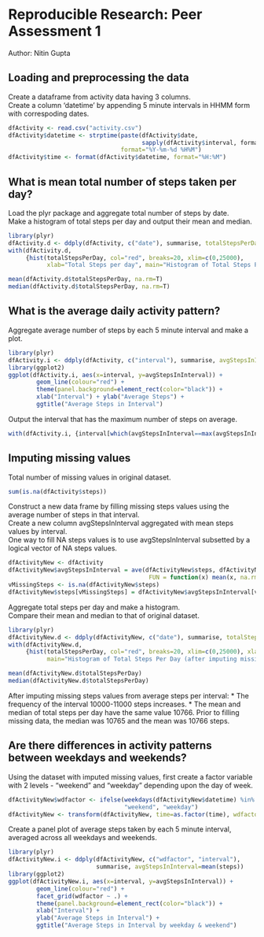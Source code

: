 # Reproducible Research: Peer Assessment 1
Author: Nitin Gupta  
  
  
## Loading and preprocessing the data
Create a dataframe from activity data having 3 columns.  
Create a column 'datetime' by appending 5 minute intervals in HHMM form with correspoding dates.
```r
dfActivity <- read.csv("activity.csv")
dfActivity$datetime <- strptime(paste(dfActivity$date, 
                                      sapply(dfActivity$interval, formatC, width=4, flag=0)),
                                format="%Y-%m-%d %H%M")
dfActivity$time <- format(dfActivity$datetime, format="%H:%M")
```


## What is mean total number of steps taken per day?
Load the plyr package and aggregate total number of steps by date.  
Make a histogram of total steps per day and output their mean and median.
```r
library(plyr)
dfActivity.d <- ddply(dfActivity, c("date"), summarise, totalStepsPerDay=sum(steps)) 
with(dfActivity.d, 
     {hist(totalStepsPerDay, col="red", breaks=20, xlim=c(0,25000), 
           xlab="Total Steps per day", main="Histogram of Total Steps Per Day")})

mean(dfActivity.d$totalStepsPerDay, na.rm=T)
median(dfActivity.d$totalStepsPerDay, na.rm=T)
```


## What is the average daily activity pattern?
Aggregate average number of steps by each 5 minute interval and make a plot.
```r
library(plyr)
dfActivity.i <- ddply(dfActivity, c("interval"), summarise, avgStepsInInterval=mean(steps, na.rm=T))
library(ggplot2)
ggplot(dfActivity.i, aes(x=interval, y=avgStepsInInterval)) + 
        geom_line(colour="red") + 
        theme(panel.background=element_rect(color="black")) +
        xlab("Interval") + ylab("Average Steps") +
        ggtitle("Average Steps in Interval")
```

Output the interval that has the maximum number of steps on average.
```r
with(dfActivity.i, {interval[which(avgStepsInInterval==max(avgStepsInInterval))]})
```


## Imputing missing values
Total number of missing values in original dataset.
```r
sum(is.na(dfActivity$steps))
```
Construct a new data frame by filling missing steps values using the average number of steps in that interval.  
Create a new column avgStepsInInterval aggregated with mean steps values by interval.  
One way to fill NA steps values is to use avgStepsInInterval subsetted by a logical vector of NA steps values.
```r
dfActivityNew <- dfActivity
dfActivityNew$avgStepsInInterval = ave(dfActivityNew$steps, dfActivityNew$interval, 
                                        FUN = function(x) mean(x, na.rm=T))
vMissingSteps <- is.na(dfActivityNew$steps)
dfActivityNew$steps[vMissingSteps] = dfActivityNew$avgStepsInInterval[vMissingSteps]
```
Aggregate total steps per day and make a histogram.  
Compare their mean and median to that of original dataset.
```r
library(plyr)
dfActivityNew.d <- ddply(dfActivityNew, c("date"), summarise, totalStepsPerDay=sum(steps)) 
with(dfActivityNew.d, 
     {hist(totalStepsPerDay, col="red", breaks=20, xlim=c(0,25000), xlab="Total Steps per day",
           main="Histogram of Total Steps Per Day (after imputing missing values)")})

mean(dfActivityNew.d$totalStepsPerDay)
median(dfActivityNew.d$totalStepsPerDay)
```
After imputing missing steps values from average steps per interval:
* The frequency of the interval 10000-11000 steps increases.
* The mean and median of total steps per day have the same value 10766. Prior to filling missing data, the median was 10765 and the mean was 10766 steps.  


## Are there differences in activity patterns between weekdays and weekends?
Using the dataset with imputed missing values, first create a factor variable with 2 levels - "weekend" and "weekday" depending upon the day of week.
```r
dfActivityNew$wdfactor <- ifelse(weekdays(dfActivityNew$datetime) %in% c("Saturday","Sunday"),
                                 "weekend", "weekday")
dfActivityNew <- transform(dfActivityNew, time=as.factor(time), wdfactor=as.factor(wdfactor))
```
Create a panel plot of average steps taken by each 5 minute interval, averaged across all weekdays and weekends.
```r
library(plyr)
dfActivityNew.i <- ddply(dfActivityNew, c("wdfactor", "interval"), 
                         summarise, avgStepsInInterval=mean(steps))
library(ggplot2)
ggplot(dfActivityNew.i, aes(x=interval, y=avgStepsInInterval)) + 
        geom_line(colour="red") + 
        facet_grid(wdfactor ~ .) + 
        theme(panel.background=element_rect(color="black")) + 
        xlab("Interval") + 
        ylab("Average Steps in Interval") + 
        ggtitle("Average Steps in Interval by weekday & weekend")
```
